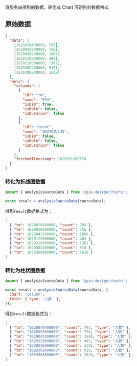 
<Meta title="Utils/analysisSourceData" />

将服务端得到的数据，转化成 Chart 可识别的数据格式

## 原始数据

```json
{
  "data": [
    [1628870400000, 793],
    [1628956800000, 756],
    [1629043200000, 1866],
    [1629129600000, 483],
    [1629216000000, 1381],
    [1629302400000, 918],
    [1629388800000, 1618]
  ],
  "meta": {
    "columns": [
      {
        "id": "tm",
        "name": "时间",
        "isDim": true,
        "isRate": false,
        "isDuration": false
      },
      {
        "id": "count",
        "name": "访问的总人数",
        "isDim": false,
        "isRate": false,
        "isDuration": false
      }
    ],
    "fetchedTimestamp": 1629531205574
  }
}
```

### 转化为折线图数据

```javascript
import { analysisSourceData } from '@gio-design/charts';

const result = analysisSourceData(sourceData);
```

得到`result`数据格式为：

```json
[
  { "tm": 1628870400000, "count": 793 },
  { "tm": 1628956800000, "count": 756 },
  { "tm": 1629043200000, "count": 1866 },
  { "tm": 1629129600000, "count": 483 },
  { "tm": 1629216000000, "count": 1381 },
  { "tm": 1629302400000, "count": 918 },
  { "tm": 1629388800000, "count": 1618 }
]
```

### 转化为柱状图数据

```javascript
import { analysisSourceData } from '@gio-design/charts';

const result = analysisSourceData(sourceData, {
  chart: 'column',
  fetch: { type: '人数' },
});
```

得到`result`数据格式为：

```json
[
  { "tm": "1628870400000", "count": 793, "type": "人数" },
  { "tm": "1628956800000", "count": 756, "type": "人数" },
  { "tm": "1629043200000", "count": 1866, "type": "人数" },
  { "tm": "1629129600000", "count": 483, "type": "人数" },
  { "tm": "1629216000000", "count": 1381, "type": "人数" },
  { "tm": "1629302400000", "count": 918, "type": "人数" },
  { "tm": "1629388800000", "count": 1618, "type": "人数" }
]
```
